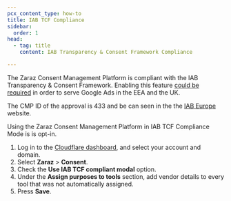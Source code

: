 ```yaml
---
pcx_content_type: how-to
title: IAB TCF Compliance
sidebar:
  order: 1
head:
  - tag: title
    content: IAB Transparency & Consent Framework Compliance

---
```


The Zaraz Consent Management Platform is compliant with the IAB Transparency & Consent Framework. Enabling this feature [could be required](https://blog.google/products/adsense/new-consent-management-platform-requirements-for-serving-ads-in-the-eea-and-uk/) in order to serve Google Ads in the EEA and the UK.

The CMP ID of the approval is 433 and be can seen in the the [IAB Europe](https://iabeurope.eu/cmp-list/) website.

Using the Zaraz Consent Management Platform in IAB TCF Compliance Mode is is opt-in.

1. Log in to the [Cloudflare dashboard](https://dash.cloudflare.com/login), and select your account and domain.
2. Select **Zaraz** > **Consent**.
3. Check the **Use IAB TCF compliant modal** option.
4. Under the **Assign purposes to tools** section, add vendor details to every tool that was not automatically assigned.
5. Press **Save**.
